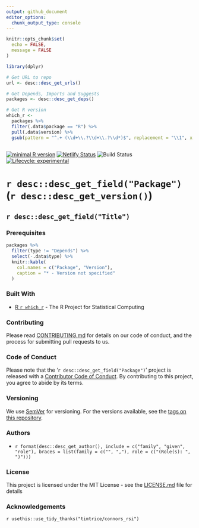```yaml
---
output: github_document
editor_options: 
  chunk_output_type: console
---
```


```r
knitr::opts_chunk$set(
  echo = FALSE, 
  message = FALSE
)
```

```r
library(dplyr)
```

```r
# Get URL to repo
url <- desc::desc_get_urls()

# Get Depends, Imports and Suggests
packages <- desc::desc_get_deps()

# Get R version
which_r <-
  packages %>% 
  filter(.data$package == "R") %>% 
  pull(.data$version) %>% 
  gsub(pattern = "^.+ (\\d+\\.?\\d+\\.?\\d*)$", replacement = "\\1", x = .)
    
```

[![minimal R version](https://img.shields.io/badge/R%3E%3D-`r which_r `-6666ff.svg)](https://cran.r-project.org/) 
[![Netlify Status](https://api.netlify.com/api/v1/badges/b3a76bf0-ec22-487d-b567-7c2ea7ff4812/deploy-status)](https://app.netlify.com/sites/connorsrsi/deploys)
![Build Status](https://img.shields.io/travis/timtrice/connors_rsi/master.svg)
[![Lifecycle: experimental](https://img.shields.io/badge/lifecycle-experimental-orange.svg)](https://www.tidyverse.org/lifecycle/#experimental)

# `r desc::desc_get_field("Package")` (`r desc::desc_get_version() `)

## `r desc::desc_get_field("Title") `

### Prerequisites

```r
packages %>% 
  filter(type != "Depends") %>%
  select(-.data$type) %>% 
  knitr::kable(
    col.names = c("Package", "Version"), 
    caption = "* - Version not specified"
  )
```

### Built With

* [R `r which_r `](https://www.r-project.org/) - The R Project for Statistical Computing

### Contributing

Please read [CONTRIBUTING.md](`r url `/blob/master/.github/CONTRIBUTING.md) for details on our code of conduct, and the process for submitting pull requests to us.

### Code of Conduct

Please note that the '`r desc::desc_get_field("Package") `' project is released with a [Contributor Code of Conduct](.github/CODE_OF_CONDUCT.md). By contributing to this project, you agree to abide by its terms.

### Versioning

We use [SemVer](http://semver.org/) for versioning. For the versions available, see the [tags on this repository](`r url `/tags). 

### Authors

  * `r format(desc::desc_get_author(), include = c("family", "given", "role"), braces = list(family = c("", ","), role = c("(Role(s): ", ")"))) `

### License

This project is licensed under the MIT License - see the [LICENSE.md](LICENSE.md) file for details

### Acknowledgements

`r usethis::use_tidy_thanks("timtrice/connors_rsi") `
